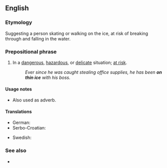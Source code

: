 ==English==

===Etymology===
Suggesting a person skating or walking on the ice, at risk of breaking through and falling in the water.

===Prepositional phrase===
{{en-PP}}

# {{lb|en|idiomatic}} In a [[dangerous]], [[hazardous]], or [[delicate]] situation; [[at risk]].
#: ''Ever since he was caught stealing office supplies, he has been '''on thin ice''' with his boss.''

====Usage notes====
* Also used as adverb.

====Translations====
{{trans-top|at risk}}
* German: {{t+|de|auf dünnem Eis}}
* Serbo-Croatian: {{t|sh|на танком леду|tr=na tankom ledu|sc=Cyrl}}
{{trans-mid}}
* Swedish: {{t|sv|på tunn is}}
{{trans-bottom}}

===See also===
* {{l|en|skate on thin ice}}